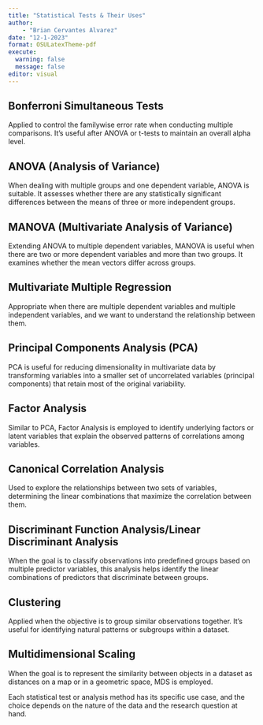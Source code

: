 ```yaml
---
title: "Statistical Tests & Their Uses"
author: 
    - "Brian Cervantes Alvarez"
date: "12-1-2023"
format: OSULatexTheme-pdf
execute: 
  warning: false
  message: false
editor: visual
---
```


## Bonferroni Simultaneous Tests
Applied to control the familywise error rate when conducting multiple comparisons. It's useful after ANOVA or t-tests to maintain an overall alpha level.

## ANOVA (Analysis of Variance)
When dealing with multiple groups and one dependent variable, ANOVA is suitable. It assesses whether there are any statistically significant differences between the means of three or more independent groups.

## MANOVA (Multivariate Analysis of Variance)
Extending ANOVA to multiple dependent variables, MANOVA is useful when there are two or more dependent variables and more than two groups. It examines whether the mean vectors differ across groups.

## Multivariate Multiple Regression
Appropriate when there are multiple dependent variables and multiple independent variables, and we want to understand the relationship between them.

## Principal Components Analysis (PCA)
PCA is useful for reducing dimensionality in multivariate data by transforming variables into a smaller set of uncorrelated variables (principal components) that retain most of the original variability.

## Factor Analysis
Similar to PCA, Factor Analysis is employed to identify underlying factors or latent variables that explain the observed patterns of correlations among variables.

## Canonical Correlation Analysis
Used to explore the relationships between two sets of variables, determining the linear combinations that maximize the correlation between them.

## Discriminant Function Analysis/Linear Discriminant Analysis
When the goal is to classify observations into predefined groups based on multiple predictor variables, this analysis helps identify the linear combinations of predictors that discriminate between groups.

## Clustering
Applied when the objective is to group similar observations together. It's useful for identifying natural patterns or subgroups within a dataset.

## Multidimensional Scaling
When the goal is to represent the similarity between objects in a dataset as distances on a map or in a geometric space, MDS is employed.

Each statistical test or analysis method has its specific use case, and the choice depends on the nature of the data and the research question at hand.
